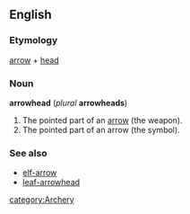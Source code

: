 ==English==
===Etymology===
[[arrow]] + [[head]]
===Noun===
'''arrowhead''' (''plural'' '''arrowheads''')

#The pointed part of an [[arrow]] (the weapon).<!--the front end of an arrow often refered to as the pyle.: no evidence found for it also being called a "pyle"-->
#The pointed part of an arrow (the symbol).

===See also===
*[[elf-arrow]]
*[[leaf-arrowhead]]

[[category:Archery]]